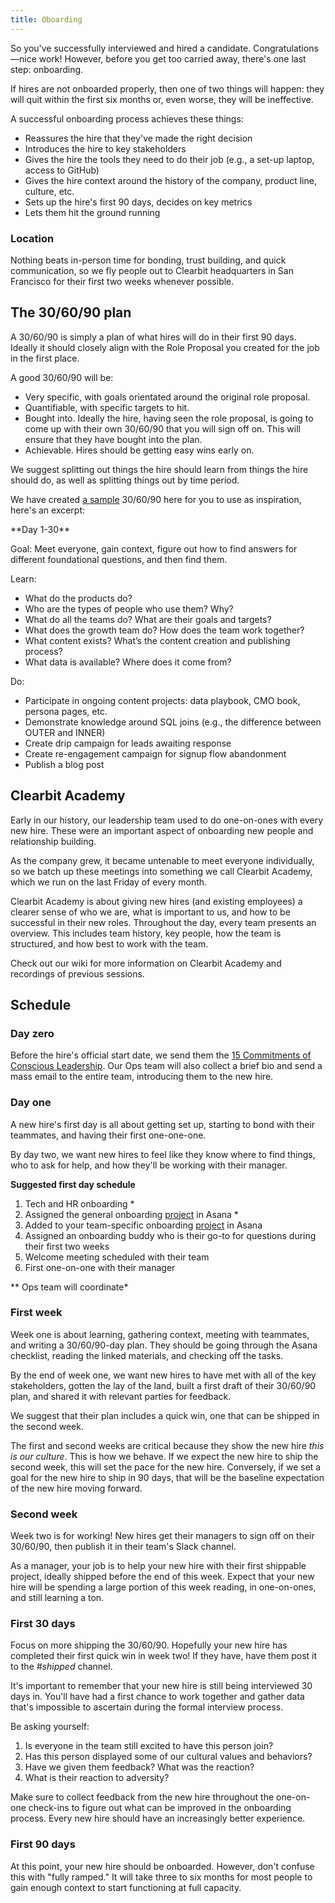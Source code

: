 ```yaml
---
title: Oboarding
---
```



So you've successfully interviewed and hired a candidate. Congratulations—nice work! However, before you get too carried away, there's one last step: onboarding.

If hires are not onboarded properly, then one of two things will happen: they will quit within the first six months or, even worse, they will be ineffective.

A successful onboarding process achieves these things:

- Reassures the hire that they've made the right decision
- Introduces the hire to key stakeholders
- Gives the hire the tools they need to do their job (e.g., a set-up laptop, access to GitHub)
- Gives the hire context around the history of the company, product line, culture, etc.
- Sets up the hire's first 90 days, decides on key metrics
- Lets them hit the ground running

### Location

Nothing beats in-person time for bonding, trust building, and quick communication, so we fly people out to Clearbit headquarters in San Francisco for their first two weeks whenever possible.

## The 30/60/90 plan

A 30/60/90 is simply a plan of what hires will do in their first 90 days. Ideally it should closely align with the Role Proposal you created for the job in the first place.

A good 30/60/90 will be:

- Very specific, with goals orientated around the original role proposal.
- Quantifiable, with specific targets to hit.
- Bought into. Ideally the hire, having seen the role proposal, is going to come up with their own 30/60/90 that you will sign off on. This will ensure that they have bought into the plan.
- Achievable. Hires should be getting easy wins early on.

We suggest splitting out things the hire should learn from things the hire should do, as well as splitting things out by time period.

We have created [a sample](https://docs.google.com/document/d/1clORCpJgvky4KW24myCM_omoNIVB7Z3M0hfAFoUH9CY/edit?usp=sharing) 30/60/90 here for you to use as inspiration, here's an excerpt:

<Callout emoji="📖">
**Day 1-30**

Goal: Meet everyone, gain context, figure out how to find answers for different foundational questions, and then find them.

Learn:
- What do the products do?
- Who are the types of people who use them? Why?
- What do all the teams do? What are their goals and targets?
- What does the growth team do? How does the team work together?
- What content exists? What’s the content creation and publishing process?
- What data is available? Where does it come from?

Do:
- Participate in ongoing content projects: data playbook, CMO book, persona pages, etc.
- Demonstrate knowledge around SQL joins (e.g., the difference between OUTER and INNER)
- Create drip campaign for leads awaiting response
- Create re-engagement campaign for signup flow abandonment
- Publish a blog post
</Callout>

## Clearbit Academy

Early in our history, our leadership team used to do one-on-ones with every new hire. These were an important aspect of onboarding new people and relationship building.

As the company grew, it became untenable to meet everyone individually, so we batch up these meetings into something we call Clearbit Academy, which we run on the last Friday of every month.

Clearbit Academy is about giving new hires (and existing employees) a clearer sense of who we are, what is important to us, and how to be successful in their new roles. Throughout the day, every team presents an overview. This includes team history, key people, how the team is structured, and how best to work with the team.

Check out our wiki for more information on Clearbit Academy and recordings of previous sessions.

## Schedule

### Day zero

Before the hire's official start date, we send them the [15 Commitments of Conscious Leadership](https://www.amazon.com/15-Commitments-Conscious-Leadership-Sustainable-ebook/dp/B00R3MHWUE). Our Ops team will also collect a brief bio and send a mass email to the entire team, introducing them to the new hire.

### Day one

A new hire's first day is all about getting set up, starting to bond with their teammates, and having their first one-one-one.

By day two, we want new hires to feel like they know where to find things, who to ask for help, and how they'll be working with their manager.

**Suggested first day schedule**

1. Tech and HR onboarding *
2. Assigned the general onboarding [project](https://www.dropbox.com/s/c9lign3zhmgxe9b/Screenshot%202019-11-05%2011.36.39.png?dl=0) in Asana *
3. Added to your team-specific onboarding [project](https://www.dropbox.com/s/3ixqbekzmmroa2z/Screenshot%202019-11-05%2011.48.45.png?dl=0) in Asana
4. Assigned an onboarding buddy who is their go-to for questions during their first two weeks
5. Welcome meeting scheduled with their team
6. First one-on-one with their manager

** Ops team will coordinate*

### First week

Week one is about learning, gathering context, meeting with teammates, and writing a 30/60/90-day plan. They should be going through the Asana checklist, reading the linked materials, and checking off the tasks.

By the end of week one, we want new hires to have met with all of the key stakeholders, gotten the lay of the land, built a first draft of their 30/60/90 plan, and shared it with relevant parties for feedback.

We suggest that their plan includes a quick win, one that can be shipped in the second week.

The first and second weeks are critical because they show the new hire *this is our culture*. This is how we behave. If we expect the new hire to ship the second week, this will set the pace for the new hire. Conversely, if we set a goal for the new hire to ship in 90 days, that will be the baseline expectation of the new hire moving forward.

### Second week

Week two is for working! New hires get their managers to sign off on their 30/60/90, then publish it in their team's Slack channel.

As a manager, your job is to help your new hire with their first shippable project, ideally shipped before the end of this week. Expect that your new hire will be spending a large portion of this week reading, in one-on-ones, and still learning a ton.

### First 30 days

Focus on more shipping the 30/60/90. Hopefully your new hire has completed their first quick win in week two! If they have, have them post it to the *#shipped* channel.

It's important to remember that your new hire is still being interviewed 30 days in. You'll have had a first chance to work together and gather data that's impossible to ascertain during the formal interview process.

Be asking yourself:

1. Is everyone in the team still excited to have this person join?
2. Has this person displayed some of our cultural values and behaviors?
3. Have we given them feedback? What was the reaction?
4. What is their reaction to adversity?

Make sure to collect feedback from the new hire throughout the one-on-one check-ins to figure out what can be improved in the onboarding process. Every new hire should have an increasingly better experience.

### First 90 days

At this point, your new hire should be onboarded. However, don't confuse this with "fully ramped." It will take three to six months for most people to gain enough context to start functioning at full capacity.